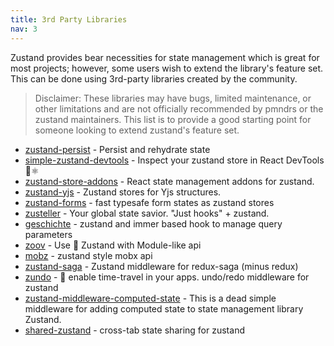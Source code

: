 ```yaml
---
title: 3rd Party Libraries
nav: 3
---
```


Zustand provides bear necessities for state management which is great for most projects; however, some users wish to extend the library's feature set. This can be done using 3rd-party libraries created by the community.

> Disclaimer: These libraries may have bugs, limited maintenance, or other limitations and are not officially recommended by pmndrs or the zustand maintainers. This list is to provide a good starting point for someone looking to extend zustand's feature set.

- [zustand-persist](https://github.com/roadmanfong/zustand-persist) - Persist and rehydrate state
- [simple-zustand-devtools](https://github.com/beerose/simple-zustand-devtools) - Inspect your zustand store in React DevTools 🐻⚛️
- [zustand-store-addons](https://github.com/Diablow/zustand-store-addons) - React state management addons for zustand.
- [zustand-yjs](https://github.com/tandem-pt/zustand-yjs) - Zustand stores for Yjs structures.
- [zustand-forms](https://github.com/Conduct/zustand-forms) - fast typesafe form states as zustand stores
- [zusteller](https://github.com/timkindberg/zusteller) - Your global state savior. "Just hooks" + zustand.
- [geschichte](https://github.com/BowlingX/geschichte) - zustand and immer based hook to manage query parameters
- [zoov](https://github.com/InfiniteXyy/zoov) - Use 🐻 Zustand with Module-like api
- [mobz](https://github.com/2A5F/Mobz) - zustand style mobx api
- [zustand-saga](https://github.com/Nowsta/zustand-saga) - Zustand middleware for redux-saga (minus redux)
- [zundo](https://github.com/charkour/zundo) - 🍜 enable time-travel in your apps. undo/redo middleware for zustand
- [zustand-middleware-computed-state](https://github.com/cmlarsen/zustand-middleware-computed-state) - This is a dead simple middleware for adding computed state to state management library Zustand.
- [shared-zustand](https://github.com/Tom-Julux/shared-zustand) - cross-tab state sharing for zustand
